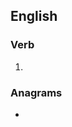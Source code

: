 ==English==

===Verb===
{{head|en|verb form}}

# {{en-third-person singular of|subduct}}

===Anagrams===
* {{anagrams|en|a=bcdsstuu|bus ducts}}